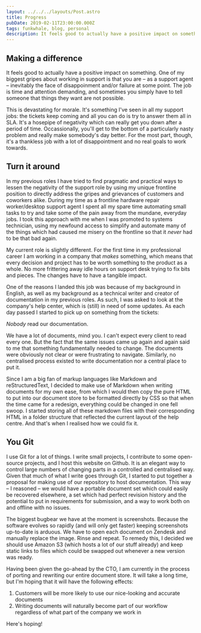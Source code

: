 ```yaml
---
layout: ../../../layouts/Post.astro
title: Progress
pubDate: 2019-02-11T23:00:00.000Z
tags: funkwhale, blog, personal
description: It feels good to actually have a positive impact on something. One of my biggest gripes about working in support is that you are – as a support agent – inevitably the face of disappoinment and/or failure at some point…
---
```


## Making a difference

It feels good to actually have a positive impact on something. One of my biggest gripes about working in support is that you are – as a support agent – inevitably the face of disappoinment and/or failure at some point. The job is time and attention demanding, and sometimes you simply have to tell someone that things they want are not possible.

This is devastating for morale. It's something I've seen in all my support jobs: the tickets keep coming and all you can do is try to answer them all in SLA. It's a hosepipe of negativity which can really get you down after a period of time. Occassionally, you'll get to the bottom of a particularly nasty problem and really make somebody's day better. For the most part, though, it's a thankless job with a lot of disappointment and no real goals to work towards.

## Turn it around

In my previous roles I have tried to find pragmatic and practical ways to lessen the negativity of the support role by using my unique frontline position to directly address the gripes and grievances of customers and coworkers alike. During my time as a frontline hardware repair worker/desktop support agent I spent all my spare time automating small tasks to try and take some of the pain away from the mundane, everyday jobs. I took this approach with me when I was promoted to systems technician, using my newfound access to simplify and automate many of the things which had caused me misery on the frontline so that it _never_ had to be that bad again.

My current role is slightly different. For the first time in my professional career I am working in a company that _makes_ something, which means that every decision and project has to be worth something to the product as a whole. No more frittering away idle hours on support desk trying to fix bits and pieces. The changes have to have a tangible impact.

One of the reasons I landed this job was because of my background in English, as well as my background as a technical writer and creator of documentation in my previous roles. As such, I was asked to look at the company's help center, which is (still) in need of some updates. As each day passed I started to pick up on something from the tickets:

_Nobody_ read our documentation.

We have a lot of documents, mind you. I can't expect every client to read every one. But the fact that the same issues came up again and again said to me that something fundamentally needed to change. The documents were obviously not clear or were frustrating to navigate. Similarly, no centralised process existed to write documentation nor a central place to put it.

Since I am a big fan of markup languages like Markdown and reStructuredText, I decided to make use of Markdown when writing documents for my own ease, from which I would then copy the pure HTML to put into our document store to be formatted directly by CSS so that when the time came for a redesign, everything could be changed in one fell swoop. I started storing all of these markdown files with their corresponding HTML in a folder structure that reflected the current layout of the help centre. And that's when I realised how we could fix it.

## You Git

I use Git for a lot of things. I write small projects, I contribute to some open-source projects, and I host this website on Github. It is an elegant way to control large numbers of changing parts in a controlled and centralised way. Given that much of what I write goes through Git, I started to put together a proposal for making use of our repository to host documentation. This way – I reasoned – we would have a portable document set which could easily be recovered elsewhere, a set which had perfect revision history and the potential to put in requirements for submission, and a way to work both on and offline with no issues.

The biggest bugbear we have at the moment is screenshots. Because the software evolves so rapidly (and will only get faster) keeping screenshots up-to-date is arduous. We have to open each document on Zendesk and manually replace the image. Rinse and repeat. To remedy this, I decided we should use Amazon S3 (which hosts a lot of our stuff already) and keep static links to files which could be swapped out whenever a new version was ready.

Having been given the go-ahead by the CTO, I am currently in the process of porting and rewriting our entire document store. It will take a long time, but I'm hoping that it will have the following effects:

1. Customers will be more likely to use our nice-looking and accurate documents
2. Writing documents will naturally become part of our workflow regardless of what part of the company we work in

Here's hoping!
